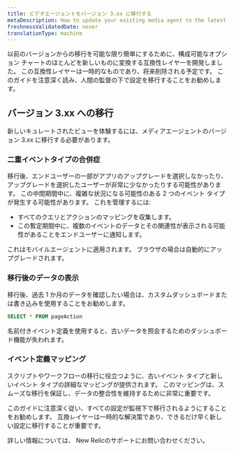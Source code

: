 ```yaml
---
title: ビデオエージェントをバージョン 3.xx に移行する
metaDescription: How to update your existing media agent to the latest version.
freshnessValidatedDate: never
translationType: machine
---
```


以前のバージョンからの移行を可能な限り簡単にするために、構成可能なオプション チャートのほとんどを新しいものに変換する互換性レイヤーを開発しました。 この互換性レイヤーは一時的なものであり、将来削除される予定です。 このガイドを注意深く読み、人間の監督の下で設定を移行することをお勧めします。

## バージョン 3.xx への移行

新しいキュレートされたビューを体験するには、メディアエージェントのバージョン 3.xx に移行する必要があります。

### 二重イベントタイプの合併症

移行後、エンドユーザーの一部がアプリのアップグレードを選択しなかったり、アップグレードを選択したユーザーが非常に少なかったりする可能性があります。 この中間期間中に、複雑な状況になる可能性のある 2 つのイベント タイプが発生する可能性があります。 これを管理するには:

* すべてのクエリとアクションのマッピングを収集します。
* この暫定期間中に、複数のイベントのデータとその関連性が表示される可能性があることをエンドユーザーに通知します。

<Callout variant="important">
  これはモバイルエージェントに適用されます。 ブラウザの場合は自動的にアップグレードされます。
</Callout>

### 移行後のデータの表示

移行後、過去 1 か月のデータを確認したい場合は、カスタムダッシュボードまたは書き込みを使用することをお勧めします。

```sql
SELECT * FROM pageAction
```

<Callout variant="important">
  名前付きイベント定義を使用すると、古いデータを照会するためのダッシュボード機能が失われます。
</Callout>

### イベント定義マッピング

スクリプトやワークフローの移行に役立つように、古いイベント タイプと新しいイベント タイプの詳細なマッピングが提供されます。 このマッピングは、スムーズな移行を保証し、データの整合性を維持するために非常に重要です。

このガイドに注意深く従い、すべての設定が監視下で移行されるようにすることをお勧めします。 互換レイヤーは一時的な解決策であり、できるだけ早く新しい設定に移行することが重要です。

詳しい情報については、 New Relicのサポートにお問い合わせください。